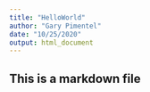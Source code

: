 ```yaml
---
title: "HelloWorld"
author: "Gary Pimentel"
date: "10/25/2020"
output: html_document
---
```


## This is a markdown file